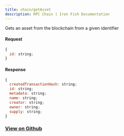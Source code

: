 ```yaml
---
title: chain/getAsset
description: RPC Chain | Iron Fish Documentation
---
```


Gets an asset from the blockchain from a given identifier

#### Request

```js
{
  id: string;
}
```

#### Response

```js
{
  createdTransactionHash: string;
  id: string;
  metadata: string;
  name: string;
  creator: string;
  owner: string;
  supply: string;
}
```

### [View on Github](https://github.com/iron-fish/ironfish/blob/master/ironfish/src/rpc/routes/chain/getAsset.ts)
